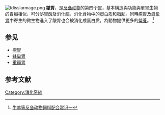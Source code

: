 {{expand|time=2010-04-22T15:58:46+00:00}}
[[File:Idisslarmage.png|thumb]]
'''皺胃'''，是[[反刍亚目|反刍动物]]的第四个[[胃|胃]]，基本構造與功能與單胃生物的[[胃臟|胃臟]]相似，可分泌[[胃酸|胃酸]]及消化[[酶|酶]]，消化食物中的[[蛋白质|蛋白质]]和[[脂肪|脂肪]]。同時[[瘤胃|瘤胃]]及[[蜂巢胃|蜂巢胃]]中寄生的微生物進入了皺胃也会被消化成蛋白质，為動物提供更多的[[營養|營養]]。
<ref>[http://www.dzxbsstyzw.com/Article.asp?ID=388 牛羊等反刍动物饲料配合常识一]{{Dead link|date=2018年11月 |bot=InternetArchiveBot |fix-attempted=yes }}</ref>

==参见==
* [[瘤胃|瘤胃]]
* [[蜂巢胃|蜂巢胃]]
* [[重瓣胃|重瓣胃]]

==参考文献==
<div class="references-small">
<references></references>
</div>

[[Category:消化系統|Category:消化系統]]